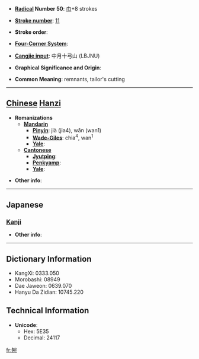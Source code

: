* '''[[Wiktionary:Chinese radical index| Radical]] Number 50''': [[Wiktionary:Chinese radical index 巾|巾]]+8 strokes

* '''[[Wiktionary:Chinese total strokes index|Stroke number]]''': [[Wiktionary:Chinese total strokes index 11|11]]

* '''Stroke order''': 

* '''[[Wiktionary:Chinese four corner index|Four-Corner System]]''': 

* '''[[Wiktionary:Chinese Cangjie index|Cangjie input]]''': 中月十弓山 (LBJNU)

* '''Graphical Significance and Origin''': 

* '''Common Meaning''': remnants, tailor's cutting

----

== [[Chinese]] [[Hanzi]] ==

* '''Romanizations'''
** '''[[Mandarin]]'''
*** '''[[Pinyin]]''': jià (jia4), wān (wan1)
*** '''[[Wade-Giles]]''': chia<sup>4</sup>, wan<sup>1</sup>
*** '''[[Yale]]''': 
** '''[[Cantonese]]'''
*** '''[[Jyutping]]''':
*** '''[[Penkyamp]]''': 
*** '''[[Yale]]''': 

* '''Other info''': 

----

==Japanese==
===[[Kanji]]===
{{kanji|on readings=[[わん]] (wan), [[えん]] (en), [[おん]] (on)|kun readings=[[たちあまりのきれ]] (tachiamarinokire)}}

* '''Other info''':  

----

== Dictionary Information ==

* KangXi: 0333.050
* Morobashi: 08949
* Dae Jaweon: 0639.070
* Hanyu Da Zidian: 10745.220

== Technical Information ==

* '''Unicode''':
** Hex: 5E35
** Decimal: 24117

[[fr:帵]]